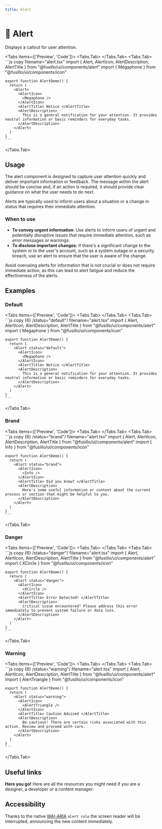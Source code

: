 ```yaml
---
title: Alert
---
```



# 💠 Alert

Displays a callout for user attention.

<Tabs items={['Preview', 'Code']}>
  <Tabs.Tab>
    <AlertPreview />
  </Tabs.Tab>
  <Tabs.Tab>
    ```js copy filename="alert.tsx"
    import { Alert, AlertIcon, AlertDescription, AlertTitle } from "@fusillo/ui/components/alert"
    import { Megaphone } from "@fusillo/ui/components/icon"

    export function AlertDemo() {
      return (
        <Alert>
          <AlertIcon>
            <Megaphone />
          </AlertIcon>
          <AlertTitle> Notice </AlertTitle>
          <AlertDescription>
            This is a general notification for your attention. It provides neutral information or basic reminders for everyday tasks.
          </AlertDescription>
        </Alert>
      )
    }
    ```

  </Tabs.Tab>
</Tabs>

## Usage

The alert component is designed to capture user attention quickly and deliver important information or feedback. The message within the alert should be concise and, if an action is required, it should provide clear guidance on what the user needs to do next.

Alerts are typically used to inform users about a situation or a change in status that requires their immediate attention.

### When to use

- **To convey urgent information**: Use alerts to inform users of urgent and potentially disruptive issues that require immediate attention, such as error messages or warnings.
- **To disclose important changes**: If there's a significant change to the system or to the user's account, such as a system outage or a security breach, use an alert to ensure that the user is aware of the change.

Avoid overusing alerts for information that is not crucial or does not require immediate action, as this can lead to alert fatigue and reduce the effectiveness of the alerts.

## Examples

### Default

<Tabs items={['Preview', 'Code']}>
  <Tabs.Tab>
    <AlertPreview />
  </Tabs.Tab>
  <Tabs.Tab>
    ```js copy {6} /status="default"/ filename="alert.tsx"
    import { Alert, AlertIcon, AlertDescription, AlertTitle } from "@fusillo/ui/components/alert"
    import { Megaphone } from "@fusillo/ui/components/icon"

    export function AlertDemo() {
      return (
        <Alert status="default">
          <AlertIcon>
            <Megaphone />
          </AlertIcon>
          <AlertTitle> Notice </AlertTitle>
          <AlertDescription>
            This is a general notification for your attention. It provides neutral information or basic reminders for everyday tasks.
          </AlertDescription>
        </Alert>
      )
    }
    ```

  </Tabs.Tab>
</Tabs>

### Brand

<Tabs items={['Preview', 'Code']}>
  <Tabs.Tab>
    <AlertBrand />
  </Tabs.Tab>
  <Tabs.Tab>
    ```js copy {6} /status="brand"/ filename="alert.tsx"
    import { Alert, AlertIcon, AlertDescription, AlertTitle } from "@fusillo/ui/components/alert"
    import { Info } from "@fusillo/ui/components/icon"

    export function AlertDemo() {
      return (
        <Alert status="brand">
          <AlertIcon>
            <Info />
          </AlertIcon>
          <AlertTitle> Did you know? </AlertTitle>
          <AlertDescription>
            Here's some useful information or context about the current process or section that might be helpful to you.
          </AlertDescription>
        </Alert>
      )
    }
    ```

  </Tabs.Tab>
</Tabs>

### Danger

<Tabs items={['Preview', 'Code']}>
  <Tabs.Tab>
    <AlertDanger />
  </Tabs.Tab>
  <Tabs.Tab>
    ```js copy {6} /status="danger"/ filename="alert.tsx"
    import { Alert, AlertIcon, AlertDescription, AlertTitle } from "@fusillo/ui/components/alert"
    import { XCircle } from "@fusillo/ui/components/icon"

    export function AlertDemo() {
      return (
        <Alert status="danger">
          <AlertIcon>
            <XCircle />
          </AlertIcon>
          <AlertTitle> Error Detected! </AlertTitle>
          <AlertDescription>
            Critical issue encountered! Please address this error immediately to prevent system failure or data loss.
          </AlertDescription>
        </Alert>
      )
    }
    ```

  </Tabs.Tab>
</Tabs>

### Warning

<Tabs items={['Preview', 'Code']}>
  <Tabs.Tab>
    <AlertWarning />
  </Tabs.Tab>
  <Tabs.Tab>
    ```js copy {6} /status="warning"/ filename="alert.tsx"
    import { Alert, AlertIcon, AlertDescription, AlertTitle } from "@fusillo/ui/components/alert"
    import { AlertTriangle } from "@fusillo/ui/components/icon"

    export function AlertDemo() {
      return (
        <Alert status="warning">
          <AlertIcon>
            <AlertTriangle />
          </AlertIcon>
          <AlertTitle> Caution Advised </AlertTitle>
          <AlertDescription>
            Be cautious! There are certain risks associated with this action. Review and proceed with care.
          </AlertDescription>
        </Alert>
      )
    }
    ```

  </Tabs.Tab>
</Tabs>

## Useful links

**Here you go!** Here are all the resources you might need if you are a designer, a developer or a content manager:

<Cards className="mt-8">
  <Card
    title="🤖 Storybook"
    href="https://www.stories.fusillo.design/?path=/docs/components-alert--documentation"
  />
  <Card
    title="🪄 Figma"
    href="https://www.figma.com/file/acdO58jx9zgGfkKu6htrx2/%F0%9F%94%B5-Fusillo-Design-System?type=design&node-id=233%3A751&mode=design&t=F5zgbD2phu8xvUpj-1"
  />
</Cards>

## Accessibility

Thanks to the native [WAI-ARIA](https://developer.mozilla.org/en-US/docs/Web/Accessibility/ARIA/Roles/alert_role) `alert role` the screen reader will be interrupted, announcing the new content immediately.
